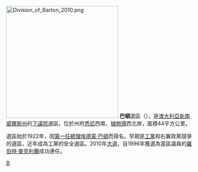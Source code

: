 [[File:Division_of_Barton_2010.png|300px]]
'''巴頓'''選區（{{lang-en|Division of Barton}}），是[[澳大利亞|澳大利亞]][[新南威爾斯州|新南威爾斯州]]的[[澳大利亞下議院|下議院]]選區，位於州府[[悉尼|悉尼]]西南、[[植物灣|植物灣]]西北岸，面積44平方公里。

選區始於1922年，因[[澳大利亞總理|第一任總理]][[埃德蒙·巴頓|埃德蒙·巴頓]]而得名。早期是[[澳大利亞工黨|工黨]]和右翼政黨競爭的選區，近年成為工黨的安全選區。2010年[[2020年澳大利亞聯邦大選|大選]]，自1996年獲選為當區議員的[[羅伯特·麥克利蘭|羅伯特·麥克利蘭]]成功連任。
[[Category:澳大利亞國會選區|B]]